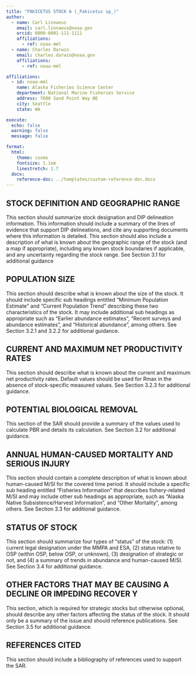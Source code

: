 ```yaml
---
title: "PAKICETUS STOCK A (_Pakicetus sp_)"
author:
  - name: Carl Linnaeus
    email: carl.linnaeus@noaa.gov
    orcid: 0000-0001-111-1111
    affiliations:
      - ref: noaa-mml
  - name: Charles Darwin
    email: charles.darwin@noaa.gov
    affiliations:
      - ref: noaa-mml

affiliations:
  - id: noaa-mml
    name: Alaska Fisheries Science Center
    department: National Marine Fisheries Service
    address: 7600 Sand Point Way NE
    city: Seattle
    state: WA

execute: 
  echo: false
  warning: false
  message: false

format:
  html: 
    theme: cosmo
    fontsize: 1.1em
    linestretch: 1.7
  docx:
    reference-doc: ../templates/custom-reference-doc.docx
---
```


## STOCK DEFINITION AND GEOGRAPHIC RANGE 

This section should summarize stock designation and DIP delineation information. This information should include a summary of the lines of evidence that support DIP delineations, and cite any supporting documents where this information is detailed. This section should also include a description of what is known about the geographic range of the stock (and a map if appropriate), including any known stock boundaries if applicable, and any uncertainty regarding the stock range. See Section 3.1 for additional guidance

## POPULATION SIZE 

This section should describe what is known about the size of the stock. It should include specific sub headings entitled “Minimum Population Estimate” and “Current Population Trend” describing these two characteristics of the stock. It may include additional sub headings as appropriate such as “Earlier abundance estimates”, “Recent surveys and abundance estimates”, and “Historical abundance”, among others. See Section 3.2.1 and 3.2.2 for additional guidance.

## CURRENT AND MAXIMUM NET PRODUCTIVITY RATES 

This section should describe what is known about the current and maximum net productivity rates. Default values should be used for Rmax in the absence of stock-specific measured values. See Section 3.2.3 for additional guidance. 

## POTENTIAL BIOLOGICAL REMOVAL 

This section of the SAR should provide a summary of the values used to calculate PBR and details its calculation. See Section 3.2 for additional guidance. 

## ANNUAL HUMAN-CAUSED MORTALITY AND SERIOUS INJURY 

This section should contain a complete description of what is known about human-caused M/SI for the covered time period. It should include a specific sub heading entitled “Fisheries Information” that describes fishery-related M/SI and may include other sub headings as appropriate, such as “Alaska Native Subsistence/Harvest Information”, and “Other Mortality”, among others. See Section 3.3 for additional guidance. 

## STATUS OF STOCK 

This section should summarize four types of “status” of the stock: (1) current legal designation under the MMPA and ESA, (2) status relative to OSP (within OSP, below OSP, or unknown), (3) designation of strategic or not, and (4) a summary of trends in abundance and human-caused M/SI. See Section 3.4 for additional guidance.

## OTHER FACTORS THAT MAY BE CAUSING A DECLINE OR IMPEDING RECOVER Y 

This section, which is required for strategic stocks but otherwise optional, should describe any other factors affecting the status of the stock. It should only be a summary of the issue and should reference publications. See Section 3.5 for additional guidance. 

## REFERENCES CITED 

This section should include a bibliography of references used to support the SAR. 
